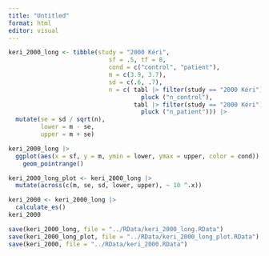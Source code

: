 ```yaml
---
title: "Untitled"
format: html
editor: visual
---
```


```r
keri_2000_long <- tibble(study = "2000 Kéri", 
                            sf = .5, tf = 8, 
                            cond = c("control", "patient"), 
                            m = c(3.9, 3.7), 
                            sd = c(.6, .7), 
                            n = c( tabl |> filter(study == "2000 Kéri") |> 
                                     pluck ("n_control"),
                                   tabl |> filter(study == "2000 Kéri") |> 
                                     pluck ("n_patient"))) |> 
  mutate(se = sd / sqrt(n), 
         lower = m - se, 
         upper = m + se) 

keri_2000_long |>
  ggplot(aes(x = sf, y = m, ymin = lower, ymax = upper, color = cond)) +
    geom_pointrange() 
```

```r
keri_2000_long_plot <- keri_2000_long |> 
  mutate(across(c(m, se, sd, lower, upper), ~ 10 ^.x))
```

```r
keri_2000 <- keri_2000_long |> 
  calculate_es()
keri_2000
```

```r
save(keri_2000_long, file = "../RData/keri_2000_long.RData")
save(keri_2000_long_plot, file = "../RData/keri_2000_long_plot.RData")
save(keri_2000, file = "../RData/keri_2000.RData")
```
